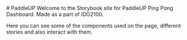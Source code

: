 
<Meta title="Introduction" />
# PaddleUP
Welcome to the Storybook site for PaddleUP Ping Pong Dashboard. Made as a part of IDG2100. 

Here you can see some of the components used on the page, different stories and also interact with them.